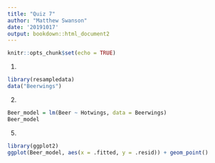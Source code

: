 ```yaml
---
title: "Quiz 7"
author: "Matthew Swanson"
date: '20191017'
output: bookdown::html_document2
---
```


```r
knitr::opts_chunk$set(echo = TRUE)
```

1.

```r
library(resampledata)
data("Beerwings")
```

2.

```r
Beer_model = lm(Beer ~ Hotwings, data = Beerwings)
Beer_model
```


5. 

```r
library(ggplot2)
ggplot(Beer_model, aes(x = .fitted, y = .resid)) + geom_point()
```

